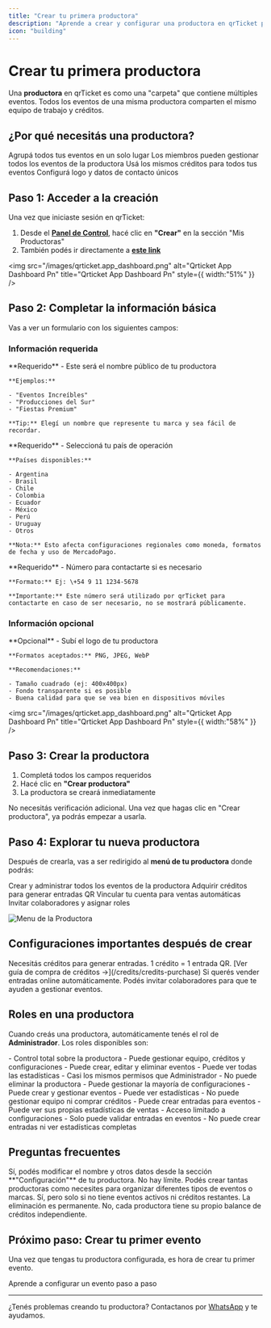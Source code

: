 ```yaml
---
title: "Crear tu primera productora"
description: "Aprende a crear y configurar una productora en qrTicket para organizar todos tus eventos"
icon: "building"
---
```


# Crear tu primera productora

Una **productora** en qrTicket es como una "carpeta" que contiene múltiples eventos. Todos los eventos de una misma productora comparten el mismo equipo de trabajo y créditos.

## ¿Por qué necesitás una productora?

<CardGroup cols={2}>
  <Card title="Organización" icon="folder">
    Agrupá todos tus eventos en un solo lugar
  </Card>
  <Card title="Equipo compartido" icon="users">
    Los miembros pueden gestionar todos los eventos de la productora
  </Card>
  <Card title="Créditos unificados" icon="coins">
    Usá los mismos créditos para todos tus eventos
  </Card>
  <Card title="Branding" icon="palette">
    Configurá logo y datos de contacto únicos
  </Card>
</CardGroup>

## Paso 1: Acceder a la creación

Una vez que iniciaste sesión en qrTicket:

1. Desde el [**Panel de Control**](https://qrticket.app/dashboard), hacé clic en **"Crear"** en la sección "Mis Productoras"
2. También podés ir directamente a [**este link**](https://qrticket.app/dashboard/organizations/create)

<img
  src="/images/qrticket.app_dashboard.png"
  alt="Qrticket App Dashboard Pn"
  title="Qrticket App Dashboard Pn"
  style={{ width:"51%" }}
/>

## Paso 2: Completar la información básica

Vas a ver un formulario con los siguientes campos:

### Información requerida

<AccordionGroup>
  <Accordion title="Nombre de la productora">
    **Requerido** - Este será el nombre público de tu productora

    **Ejemplos:**

    - "Eventos Increíbles"
    - "Producciones del Sur"
    - "Fiestas Premium"

    **Tip:** Elegí un nombre que represente tu marca y sea fácil de recordar.
  </Accordion>
  <Accordion title="País">
    **Requerido** - Seleccioná tu país de operación

    **Países disponibles:**

    - Argentina
    - Brasil
    - Chile
    - Colombia
    - Ecuador
    - México
    - Perú
    - Uruguay
    - Otros

    **Nota:** Esto afecta configuraciones regionales como moneda, formatos de fecha y uso de MercadoPago.
  </Accordion>
  <Accordion title="Teléfono de contacto">
    **Requerido** - Número para contactarte si es necesario

    **Formato:** Ej: \+54 9 11 1234-5678

    **Importante:** Este número será utilizado por qrTicket para contactarte en caso de ser necesario, no se mostrará públicamente.
  </Accordion>
</AccordionGroup>

### Información opcional

<AccordionGroup>
  <Accordion title="Logo de la productora">
    **Opcional** - Subí el logo de tu productora

    **Formatos aceptados:** PNG, JPEG, WebP

    **Recomendaciones:**

    - Tamaño cuadrado (ej: 400x400px)
    - Fondo transparente si es posible
    - Buena calidad para que se vea bien en dispositivos móviles
  </Accordion>
</AccordionGroup>

<img
  src="/images/qrticket.app_dashboard.png"
  alt="Qrticket App Dashboard Pn"
  title="Qrticket App Dashboard Pn"
  style={{ width:"58%" }}
/>

## Paso 3: Crear la productora

1. Completá todos los campos requeridos
2. Hacé clic en **"Crear productora"**
3. La productora se creará inmediatamente

<Note>
  No necesitás verificación adicional. Una vez que hagas clic en "Crear productora", ya podrás empezar a usarla.
</Note>

## Paso 4: Explorar tu nueva productora

Después de crearla, vas a ser redirigido al **menú de tu productora** donde podrás:

<CardGroup cols={2}>
  <Card title="Gestionar eventos" icon="calendar">
    Crear y administrar todos los eventos de la productora
  </Card>
  <Card title="Comprar créditos" icon="credit-card">
    Adquirir créditos para generar entradas QR
  </Card>
  <Card title="Configurar MercadoPago" icon="M">
    Vincular tu cuenta para ventas automáticas
  </Card>
  <Card title="Administrar equipo" icon="user-group">
    Invitar colaboradores y asignar roles
  </Card>
</CardGroup>

![Menu de la Productora](/images/organization-menu.png)

## Configuraciones importantes después de crear

<Steps>
  <Step title="Comprar tus primeros créditos">
    Necesitás créditos para generar entradas. 1 crédito = 1 entrada QR.
    [Ver guía de compra de créditos →](/credits/credits-purchase)
  </Step>
  <Step title="Configurar MercadoPago (opcional)">
    Si querés vender entradas online automáticamente.
  </Step>
  <Step title="Invitar a tu equipo (opcional)">
    Podés invitar colaboradores para que te ayuden a gestionar eventos.
  </Step>
</Steps>

## Roles en una productora

Cuando creás una productora, automáticamente tenés el rol de **Administrador**. Los roles disponibles son:

<AccordionGroup>
  <Accordion title="Administrador">
    - Control total sobre la productora
    - Puede gestionar equipo, créditos y configuraciones
    - Puede crear, editar y eliminar eventos
    - Puede ver todas las estadísticas
  </Accordion>
  <Accordion title="Sub-administrador">
    - Casi los mismos permisos que Administrador
    - No puede eliminar la productora
    - Puede gestionar la mayoría de configuraciones
  </Accordion>
  <Accordion title="Manager">
    - Puede crear y gestionar eventos
    - Puede ver estadísticas
    - No puede gestionar equipo ni comprar créditos
  </Accordion>
  <Accordion title="Vendedor">
    - Puede crear entradas para eventos
    - Puede ver sus propias estadísticas de ventas
    - Acceso limitado a configuraciones
  </Accordion>
  <Accordion title="Escáner">
    - Solo puede validar entradas en eventos
    - No puede crear entradas ni ver estadísticas completas
  </Accordion>
</AccordionGroup>

## Preguntas frecuentes

<AccordionGroup>
  <Accordion title="¿Puedo cambiar el nombre de mi productora después?">
    Sí, podés modificar el nombre y otros datos desde la sección **"Configuración"** de tu productora.
  </Accordion>
  <Accordion title="¿Cuántas productoras puedo crear?">
    No hay límite. Podés crear tantas productoras como necesites para organizar diferentes tipos de eventos o marcas.
  </Accordion>
  <Accordion title="¿Puedo eliminar una productora?">
    Sí, pero solo si no tiene eventos activos ni créditos restantes. La eliminación es permanente.
  </Accordion>
  <Accordion title="¿Los créditos se comparten entre productoras?">
    No, cada productora tiene su propio balance de créditos independiente.
  </Accordion>
</AccordionGroup>

## Próximo paso: Crear tu primer evento

Una vez que tengas tu productora configurada, es hora de crear tu primer evento.

<Card title="Crear tu primer evento" icon="calendar-plus" href="/create-event">
  Aprende a configurar un evento paso a paso
</Card>

---

¿Tenés problemas creando tu productora? Contactanos por [WhatsApp](https://wa.me/5491122503348) y te ayudamos.
